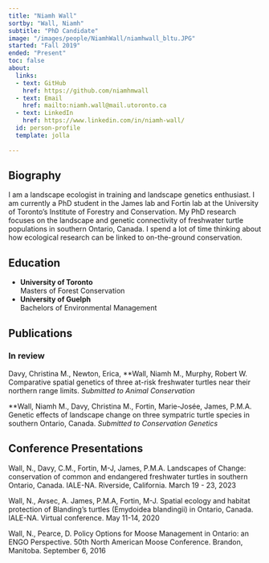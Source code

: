 ```yaml
---
title: "Niamh Wall"
sortby: "Wall, Niamh"
subtitle: "PhD Candidate"
image: "/images/people/NiamhWall/niamhwall_bltu.JPG" 
started: "Fall 2019"
ended: "Present"
toc: false
about:
  links:
  - text: GitHub
    href: https://github.com/niamhmwall
  - text: Email
    href: mailto:niamh.wall@mail.utoronto.ca
  - text: LinkedIn
    href: https://www.linkedin.com/in/niamh-wall/
  id: person-profile
  template: jolla    
    
---
```


::: {#person-profile}
:::
## Biography

I am a landscape ecologist in training and landscape genetics enthusiast. I am currently a PhD student in the James lab and Fortin lab at the University of Toronto's Institute of Forestry and Conservation. My PhD research focuses on the landscape and genetic connectivity of freshwater turtle populations in southern Ontario, Canada. I spend a lot of time thinking about how ecological research can be linked to on-the-ground conservation. 

## Education

-   **University of Toronto**<br /> Masters of Forest Conservation
-   **University of Guelph**<br /> Bachelors of Environmental Management

## Publications

### In review

Davy, Christina M., Newton, Erica, **Wall, Niamh M., Murphy, Robert W.
Comparative spatial genetics of three at-risk freshwater turtles near their northern
range limits. _Submitted to Animal Conservation_ 

**Wall, Niamh M., Davy, Christina M., Fortin, Marie-Josée, James, P.M.A. 
Genetic effects of landscape change on three sympatric turtle species in southern Ontario,
Canada. _Submitted to Conservation Genetics_ 

## Conference Presentations

Wall, N., Davy, C.M., Fortin, M-J, James, P.M.A. Landscapes of Change: conservation of common and endangered freshwater turtles in southern Ontario, Canada. IALE-NA. Riverside, California. March 19 - 23, 2023

Wall, N., Avsec, A. James, P.M.A, Fortin, M-J. Spatial ecology and habitat protection of Blanding's turtles (Emydoidea blandingii) in Ontario, Canada. IALE-NA. Virtual conference. May 11-14, 2020

Wall, N., Pearce, D. Policy Options for Moose Management in Ontario: an ENGO Perspective. 50th North American Moose Conference. Brandon, Manitoba. September 6, 2016
